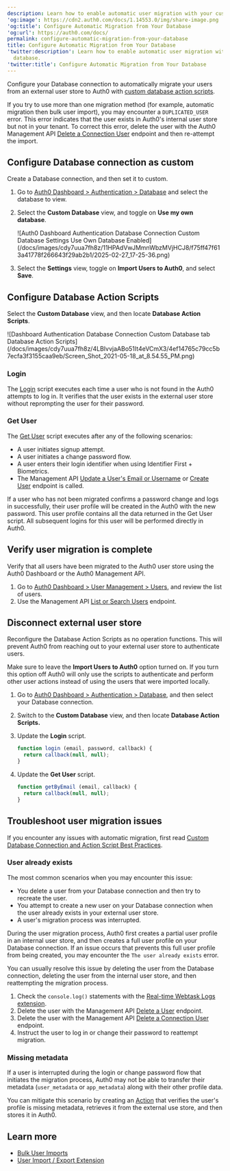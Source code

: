```yaml
---
description: Learn how to enable automatic user migration with your custom database.
'og:image': https://cdn2.auth0.com/docs/1.14553.0/img/share-image.png
'og:title': Configure Automatic Migration from Your Database
'og:url': https://auth0.com/docs/
permalink: configure-automatic-migration-from-your-database
title: Configure Automatic Migration from Your Database
'twitter:description': Learn how to enable automatic user migration with your custom
  database.
'twitter:title': Configure Automatic Migration from Your Database
---
```

Configure your Database connection to automatically migrate your users from an external user store to Auth0 with [custom database action scripts](/docs/authenticate/database-connections/custom-db/templates).

<Warning>

If you try to use more than one migration method (for example, automatic migration then bulk user import), you may encounter a `DUPLICATED_USER` error. This error indicates that the user exists in Auth0's internal user store but not in your tenant. To correct this error, delete the user with the Auth0 Management API [Delete a Connection User](https://auth0.com/docs/api/management/v2#!/Connections/delete_users_by_email) endpoint and then re-attempt the import.

</Warning>

## Configure Database connection as custom

Create a Database connection, and then set it to custom.

1. Go to [Auth0 Dashboard > Authentication > Database](https://manage.auth0.com/#/connections/database) and select the database to view.
2. Select the **Custom Database** view, and toggle on **Use my own database**.

   <Frame>![Auth0 Dashboard Authentication Database Connection Custom Database Settings Use Own Database Enabled](/docs/images/cdy7uua7fh8z/11HPAdVwJMmnWbzMVjHCJ8/f75ff47f613a41778f266643f29ab2b1/2025-02-27_17-25-36.png)</Frame>
3. Select the **Settings** view, toggle on **Import Users to Auth0**, and select **Save**.

## Configure Database Action Scripts

Select the **Custom Database** view, and then locate **Database Action Scripts**.

<Frame>![Dashboard Authentication Database Connection Custom Database tab Database Action Scripts](/docs/images/cdy7uua7fh8z/4LBIvvjaABo51It4eVCmX3/4ef14765c79cc5b7ecfa3f3155caa9eb/Screen_Shot_2021-05-18_at_8.54.55_PM.png)</Frame>

### Login

The [Login](/docs/authenticate/database-connections/custom-db/templates/login) script executes each time a user who is not found in the Auth0 attempts to log in. It verifies that the user exists in the external user store without reprompting the user for their password.

### Get User

The [Get User](/docs/authenticate/database-connections/custom-db/templates/get-user) script executes after any of the following scenarios:

* A user initiates signup attempt.
* A user initiates a change password flow.
* A user enters their login identifier when using Identifier First + Biometrics.
* The <Tooltip tip="Management API: A product to allow customers to perform administrative tasks." cta="View Glossary" href="/docs/glossary?term=Management+API">Management API</Tooltip> [Update a User's Email or Username](https://auth0.com/docs/api/v2#!/Users/patch_users_by_id) or [Create User](https://auth0.com/docs/api/management/v2#!/Users/post_users) endpoint is called.

If a user who has not been migrated confirms a password change and logs in successfully, their user profile will be created in the Auth0 with the new password. This user profile contains all the data returned in the Get User script. All subsequent logins for this user will be performed directly in Auth0.

## Verify user migration is complete

Verify that all users have been migrated to the Auth0 user store using the <Tooltip tip="Auth0 Dashboard: Auth0's main product to configure your services." cta="View Glossary" href="/docs/glossary?term=Auth0+Dashboard">Auth0 Dashboard</Tooltip> or the Auth0 Management API.

1. Go to [Auth0 Dashboard > User Management > Users](https://manage.auth0.com/#/users), and review the list of users.
2. Use the Management API [List or Search Users](https://auth0.com/docs/api/v2#!/Users/get_users) endpoint.

## Disconnect external user store

Reconfigure the Database Action Scripts as no operation functions. This will prevent Auth0 from reaching out to your external user store to authenticate users.

<Callout icon="file-lines" color="#0EA5E9" iconType="regular">

Make sure to leave the **Import Users to Auth0** option turned on. If you turn this option off Auth0 will only use the scripts to authenticate and perform other user actions instead of using the users that were imported locally.

</Callout>

1. Go to [Auth0 Dashboard > Authentication > Database](https://manage.auth0.com/#/connections/database), and then select your Database connection.
2. Switch to the **Custom Database** view, and then locate **Database Action Scripts.**
3. Update the **Login** script.

   ```javascript lines
   function login (email, password, callback) {
     return callback(null, null);
   }
   ```


   

   
4. Update the **Get User** script.

   ```javascript lines
   function getByEmail (email, callback) {
     return callback(null, null);
   }
   ```


   

   

## Troubleshoot user migration issues

If you encounter any issues with automatic migration, first read [Custom Database Connection and Action Script Best Practices](/docs/authenticate/database-connections/custom-db/custom-database-connections-scripts).

### User already exists

The most common scenarios when you may encounter this issue:

* You delete a user from your Database connection and then try to recreate the user.
* You attempt to create a new user on your Database connection when the user already exists in your external user store.
* A user's migration process was interrupted.

During the user migration process, Auth0 first creates a partial user profile in an internal user store, and then creates a full user profile on your Database connection. If an issue occurs that prevents this full user profile from being created, you may encounter the `The user already exists` error.

You can usually resolve this issue by deleting the user from the Database connection, deleting the user from the internal user store, and then reattempting the migration process.

1. Check the `console.log()` statements with the [Real-time Webtask Logs extension](/docs/customize/extensions/real-time-webtask-logs).
2. Delete the user with the Management API [Delete a User](https://auth0.com/docs/api/management/v2#!/Users/delete_users_by_id) endpoint.
3. Delete the user with the Management API [Delete a Connection User](https://auth0.com/docs/api/management/v2#!/Connections/delete_users_by_email) endpoint.
4. Instruct the user to log in or change their password to reattempt migration.

### Missing metadata

If a user is interrupted during the login or change password flow that initiates the migration process, Auth0 may not be able to transfer their metadata (`user_metadata` or `app_metadata`) along with their other profile data.

You can mitigate this scenario by creating an [Action](/docs/customize/actions) that verifies the user's profile is missing metadata, retrieves it from the external use store, and then stores it in Auth0.

## Learn more

* [Bulk User Imports](/docs/manage-users/user-migration/bulk-user-imports)
* [User Import / Export Extension](/docs/manage-users/user-migration/user-import-export-extension)